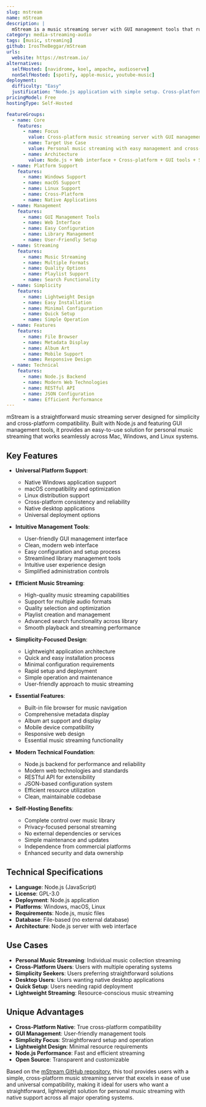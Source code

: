 ```yaml
---
slug: mstream
name: mStream
description: |
  mStream is a music streaming server with GUI management tools that runs on Mac, Windows, and Linux. Built with Node.js, it provides a simple, lightweight solution for personal music streaming with an intuitive web interface and cross-platform compatibility.
category: media-streaming-audio
tags: [music, streaming]
github: IrosTheBeggar/mStream
urls:
  website: https://mstream.io/
alternatives:
  selfHosted: [navidrome, koel, ampache, audioserve]
  nonSelfHosted: [spotify, apple-music, youtube-music]
deployment:
  difficulty: "Easy"
  justification: "Node.js application with simple setup. Cross-platform compatibility with GUI management tools and straightforward configuration."
pricingModel: Free
hostingType: Self-Hosted

featureGroups:
  - name: Core
    features:
      - name: Focus
        value: Cross-platform music streaming server with GUI management tools
      - name: Target Use Case
        value: Personal music streaming with easy management and cross-platform support
      - name: Architecture
        value: Node.js + Web interface + Cross-platform + GUI tools + Simple streaming
  - name: Platform Support
    features:
      - name: Windows Support
      - name: macOS Support
      - name: Linux Support
      - name: Cross-Platform
      - name: Native Applications
  - name: Management
    features:
      - name: GUI Management Tools
      - name: Web Interface
      - name: Easy Configuration
      - name: Library Management
      - name: User-Friendly Setup
  - name: Streaming
    features:
      - name: Music Streaming
      - name: Multiple Formats
      - name: Quality Options
      - name: Playlist Support
      - name: Search Functionality
  - name: Simplicity
    features:
      - name: Lightweight Design
      - name: Easy Installation
      - name: Minimal Configuration
      - name: Quick Setup
      - name: Simple Operation
  - name: Features
    features:
      - name: File Browser
      - name: Metadata Display
      - name: Album Art
      - name: Mobile Support
      - name: Responsive Design
  - name: Technical
    features:
      - name: Node.js Backend
      - name: Modern Web Technologies
      - name: RESTful API
      - name: JSON Configuration
      - name: Efficient Performance
---
```


mStream is a straightforward music streaming server designed for simplicity and cross-platform compatibility. Built with Node.js and featuring GUI management tools, it provides an easy-to-use solution for personal music streaming that works seamlessly across Mac, Windows, and Linux systems.

## Key Features

- **Universal Platform Support**:

  - Native Windows application support
  - macOS compatibility and optimization
  - Linux distribution support
  - Cross-platform consistency and reliability
  - Native desktop applications
  - Universal deployment options

- **Intuitive Management Tools**:

  - User-friendly GUI management interface
  - Clean, modern web interface
  - Easy configuration and setup process
  - Streamlined library management tools
  - Intuitive user experience design
  - Simplified administration controls

- **Efficient Music Streaming**:

  - High-quality music streaming capabilities
  - Support for multiple audio formats
  - Quality selection and optimization
  - Playlist creation and management
  - Advanced search functionality across library
  - Smooth playback and streaming performance

- **Simplicity-Focused Design**:

  - Lightweight application architecture
  - Quick and easy installation process
  - Minimal configuration requirements
  - Rapid setup and deployment
  - Simple operation and maintenance
  - User-friendly approach to music streaming

- **Essential Features**:

  - Built-in file browser for music navigation
  - Comprehensive metadata display
  - Album art support and display
  - Mobile device compatibility
  - Responsive web design
  - Essential music streaming functionality

- **Modern Technical Foundation**:

  - Node.js backend for performance and reliability
  - Modern web technologies and standards
  - RESTful API for extensibility
  - JSON-based configuration system
  - Efficient resource utilization
  - Clean, maintainable codebase

- **Self-Hosting Benefits**:
  - Complete control over music library
  - Privacy-focused personal streaming
  - No external dependencies or services
  - Simple maintenance and updates
  - Independence from commercial platforms
  - Enhanced security and data ownership

## Technical Specifications

- **Language**: Node.js (JavaScript)
- **License**: GPL-3.0
- **Deployment**: Node.js application
- **Platforms**: Windows, macOS, Linux
- **Requirements**: Node.js, music files
- **Database**: File-based (no external database)
- **Architecture**: Node.js server with web interface

## Use Cases

- **Personal Music Streaming**: Individual music collection streaming
- **Cross-Platform Users**: Users with multiple operating systems
- **Simplicity Seekers**: Users preferring straightforward solutions
- **Desktop Users**: Users wanting native desktop applications
- **Quick Setup**: Users needing rapid deployment
- **Lightweight Streaming**: Resource-conscious music streaming

## Unique Advantages

- **Cross-Platform Native**: True cross-platform compatibility
- **GUI Management**: User-friendly management tools
- **Simplicity Focus**: Straightforward setup and operation
- **Lightweight Design**: Minimal resource requirements
- **Node.js Performance**: Fast and efficient streaming
- **Open Source**: Transparent and customizable

Based on the [mStream GitHub repository](https://github.com/IrosTheBeggar/mStream), this tool provides users with a simple, cross-platform music streaming server that excels in ease of use and universal compatibility, making it ideal for users who want a straightforward, lightweight solution for personal music streaming with native support across all major operating systems.
